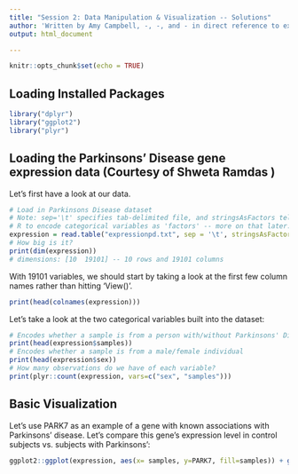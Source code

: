```yaml
---
title: "Session 2: Data Manipulation & Visualization -- Solutions"
author: 'Written by Amy Campbell, -, -, and - in direct reference to exercises developed by Shweta Ramdas, Binglan Li, and Matt Paul for PennPrep 2019'
output: html_document

---
```


```r
knitr::opts_chunk$set(echo = TRUE)
```
## Loading Installed Packages
```r
library("dplyr")
library("ggplot2")
library("plyr")
```

## Loading the Parkinsons' Disease gene expression data (Courtesy of Shweta Ramdas )
Let's first have a look at our data. 
```r
# Load in Parkinsons Disease dataset 
# Note: sep='\t' specifies tab-delimited file, and stringsAsFactors tells 
# R to encode categorical variables as 'factors' -- more on that later. 
expression = read.table("expressionpd.txt", sep = '\t', stringsAsFactors=TRUE)
# How big is it? 
print(dim(expression))
# dimensions: [10  19101] -- 10 rows and 19101 columns
```
With 19101 variables, we should start by taking a look at the first few column names rather than hitting 'View()'. 

```r
print(head(colnames(expression)))
```
Let's take a look at the two categorical variables built into the dataset:
```r
# Encodes whether a sample is from a person with/without Parkinsons' Disease
print(head(expression$samples))
# Encodes whether a sample is from a male/female individual 
print(head(expression$sex))
# How many observations do we have of each variable? 
print(plyr::count(expression, vars=c("sex", "samples")))
```
## Basic Visualization
Let's use PARK7 as an example of a gene with known associations with Parkinsons' disease. Let's compare this gene's expression level in control subjects vs. subjects with Parkinsons':
```r
ggplot2::ggplot(expression, aes(x= samples, y=PARK7, fill=samples)) + geom_boxplot() + labs(title="PARK7 Gene Expression in Parkinsons Disease Samples vs. Controls")
```
